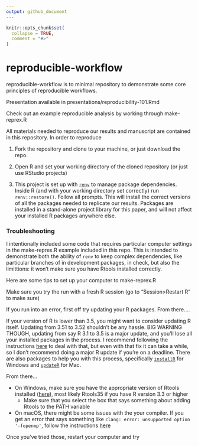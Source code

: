 ```yaml
---
output: github_document
---
```


<!-- README.md is generated from README.Rmd. Please edit that file -->

```r
knitr::opts_chunk$set(
  collapse = TRUE,
  comment = "#>"
)
```

# reproducible-workflow

<!-- badges: start -->
<!-- badges: end -->

reproducible-workflow is to minimal repository to demonstrate some core principles of reproducible workflows. 

Presentation available in presentations/reproducibility-101.Rmd

Check out an example reproducible analysis by working through make-reprex.R

All materials needed to reproduce our results and manuscript are contained in this repository. In order to reproduce

1. Fork the repository and clone to your machine, or just download the repo. 

2. Open R and set your working directory of the cloned repository (or just use RStudio projects)

3. This project is set up with [`renv`](https://rstudio.github.io/renv/articles/renv.html) to manage package dependencies. Inside R (and with your working directory set correctly) run `renv::restore()`. Follow all prompts. This will install the correct versions of all the packages needed to replicate our results. Packages are installed in a stand-alone project library for this paper, and will not affect your installed R packages anywhere else. 


### Troubleshooting

I intentionally included some code that requires particular computer settings in the make-reprex.R example included in this repo. This is intended to demonstrate both the ability of `renv` to keep complex dependencies, like particular branches of in development packages, in check, but also the limittions: it won't make sure you have Rtools installed correctly. 

Here are some tips to set up your computer to make-reprex.R

Make sure you try the run with a fresh R session (go to "Session>Restart R" to make sure)

If you run into an error, first off try updating your R packages. From there....

If your version of R is lower than 3.5, you might want to consider updating R itself. Updating from 3.51 to 3.52 shouldn't be any hassle. BIG WARNING THOUGH, updating from say R 3.1 to 3.5 is a major update, and you'll lose all your installed packages in the process. I recommend following the instructions [here](https://www.datascienceriot.com/r/upgrade-R-packages/) to deal with that, but even with that fix it can take a while, so I don't recommend doing a major R update if you're on a deadline. There are also packages to help you with this process, specifically [`installR`](https://github.com/talgalili/installr/issues) for Windows and [`updateR`](https://github.com/AndreaCirilloAC/updateR) for Mac. 

From there...

- On Windows, make sure you have the appropriate version of Rtools installed ([here](https://cran.r-project.org/bin/windows/Rtools/)), most likely Rtools35 if you have R version 3.3 or higher
  - Make sure that you select the box that says something about adding Rtools to the PATH variable

- On macOS, there might be some issues with the your compiler. If you get an error that says something like `clang: error: unsupported option '-fopenmp'`, follow the instructions [here](https://thecoatlessprofessor.com/programming/r-compiler-tools-for-rcpp-on-macos/)

Once you've tried those, restart your computer and try 